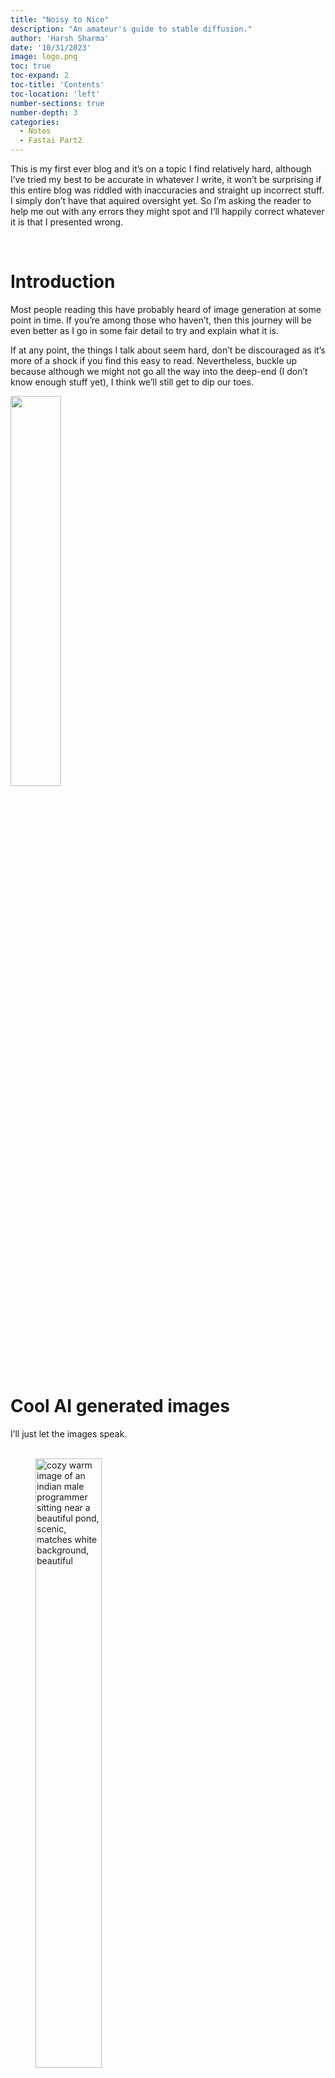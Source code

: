 ```yaml
---
title: "Noisy to Nice"
description: "An amateur's guide to stable diffusion."
author: 'Harsh Sharma'
date: '10/31/2023'
image: logo.png
toc: true
toc-expand: 2 
toc-title: 'Contents'
toc-location: 'left'
number-sections: true
number-depth: 3 
categories:
  - Notes
  - Fastai Part2
---
```

:::{.callout-caution title="About this blog" collapse="true"}
This is my first ever blog and it's on a topic I find relatively hard, although I've tried my best to be accurate in whatever I write, it won't be surprising if this entire blog was riddled with inaccuracies and straight up incorrect stuff. I simply don't have that aquired oversight yet. So I'm asking the reader to help me out with any errors they might spot and I'll happily correct whatever it is that I presented wrong.
:::
\

# Introduction 

Most people reading this have probably heard of image generation at some point in time. If you're among those who haven't, then this journey will be even better as I go in some fair detail to try and explain what it is.

If at any point, the things I talk about seem hard, don't be discouraged as it's more of a shock if you find this easy to read. Nevertheless, buckle up because although we might not go all the way into the deep-end (I don't know enough stuff yet), I think we'll still get to dip our toes.

![](buckleup.gif){width=40%}
\ 

# Cool AI generated images


I'll just let the images speak.  
\

::: {layout="[[1,1], [1]]"}
![cozy warm image of an indian male programmer sitting near a beautiful pond, scenic, matches white background, beautiful](img3.jpg){width=50%}

![Dune arakis in the background. Paul Atreides giving speech. Crowd listening is charged, ominous foreboding theme.](img4.jpg){width=50%}

![inspiring landscape poster showing humanity as a multiplanetary species, sprawling metropolis with large structures, awe-inspiring, 1920x1080 image, outer space](img5.jpg)
:::
\

All of the above were generated with simple but detailed text prompts.
\ 

# Understanding the problem

::: {.callout-caution}
This blog and deep learning in general have the tendency to contain lots of technical jargon. It might be something stupidly simple once you actually learn what it is, but for some reason the DL community likes cool names I guess. In case you're a bit rusty with some of the terms, I've defined most used in this blog.
:::
::: {.callout-note collapse='true' title='Jargon' }
|Term | Meaning |
|-----|------------|
|parameters| The values in the model that change what task it can do, updated through model training|
| architecture | The mathematical function that we pass input data and parameters to |
|model | The combination of the architecture with a particular set of parameters|  
|gradient | A Tensor that tells us how the vector field changes in any direction |
| loss | A measure of how good the model is, chosen to drive training via stochastic gradient descent|
|metric| A human readable way to measure the performance of a model |
|CNN| Convolutional Neural Network; a type of NN that works well for computer vision tasks | 
| embeddings | A relatively-low dimension space into which we can translate high-dimensional vectors|
| latent | A latent is a compressed, rough representation of a higher quality image. It consists of the most important features of an image|
|latent space| A feature or embedding space where similar embeddings lie close to each other, and different farther.|
|noise| Random variation of brightness or color information in images|
|U-Net| Deep Learning architecture used for classifying each pixel in an image into a category or class|
|VAE| Variational Auto Encoder|
|CLIP| Contrastive Language-Image Pre-Training, a visual classification NN|
|multimodal learning| A type of learning where the model is trained to understand and work with multiple forms of input data |
:::

If you had to make a guess about how image generation works, what would that guess be? Think for a moment. If you're like me, then you probably thought that we try to get the model to spit out cool looking images, right? Well, not exactly. Bear with me for a moment.
\ 

Imagine a magic function that takes in images of handwritten digits as inputs and spits out the probability that the input is a digit. 
\ 

Let the probability be $P(X)$ for an input image X.
```mermaid
flowchart LR
  I1(X1) --> F((Magic Function))
  I2(X2) --> F
  I3(X3) --> F
  F --> O1("P(X1)")
  F --> O2("P(X2)")
  F --> O3("P(X3)")

```

\

Wait. How do we use this function to generate new digits?\
We do the following steps:\

1. Try making a pixel of X darker and then check the output probability
2. Try making a pixel of X lighter and then check probability
3. Do this for every pixel in X (If X is a $28*28$ image, that's $784$ times!)

In the above steps, we're calculating the change in probability of the images being handwritten wrt. to each pixel in the image ($784$ for a $28x28$ image), mathematically it can be represented as follows: 
$$\nabla_X P(X)$$
\

::: {.callout-note}
$\nabla_X P(X)$ is itself a vector of size $784$.
:::

Next step we do is to multiply $\nabla_X P(X)$ with some constant.
$$c*\nabla_X P(X)$$

Now we subtract the above term from the $784$ pixel values of $X$ and in turn increase the output probability, and we do it a bunch of times.\

```mermaid
flowchart LR
  I(X) --> F((Magic Function))
  F --> O("P(X)")
  O --> G["c * ∇ₓP(X)"]
  G --> S["-"]
  S --> I
```
\

Having gone through all that, it would be an intelligent guess to say that now all we need is for someone to give us the magic function so we can start generating.\

But there's some bad news, nobody is going to hand us any magical function that takes care of everything. We're going to have to train our own neural network on a lot of images of handwritten digits.\

Seems simple enough to do for any seasoned DL practitioner. Alas! There's a catch. Now I don't know the why or how, but smarter people than me figured out that it's practically impossible if not insanely hard to create a metric that tells us how much our image looks like a specific digit. 

:::{.callout-important}
Don't forget that our end goal is making super pretty images like we saw at the start, not some basic digits.
:::
So, they decided on an interesting but very logical approach.\
\

# An attempt at a basic image generation model

Every image we train on can be overlayed with some random amounts of noise, the result would be a noisier image of course but now we have some place to start with.\
`Noisy Image = Noise + Clear Image`

Wkt we can't predict how much an image looks like something, but turns out we can try and predict how noisy an image is, and then using basic arithmetic we can see that we'd just have to subtract that predicted noise from the noisy image to end up with a relatively clear image. \

Passing in a starting pic and repeating this over and over would train our model to get good at predicting the noise in an image and getting rid of it. \

And once it has trained over enough inputs, it can generate new images for us because it now knows how to denoise inputs.

So we can use a model that works roughly in the fashion shown below:

```mermaid
flowchart LR
  I["Input Image"] == "(1)" ==> M(("U-Net"))
  M == "(2)" ==> O["Predicted Noise"]
  O == "(3)" ==> Z["Subtracted from"]
  Z == "(4)" ==> I
  I == "(5)" ==> nI["Less noisy image"]
  nI == "(6)" ==> M
```

\

Although the model above is decent, it can be optimised further using the concept of *guidance*. I'll explain.\

Currently, at the start of the training process, we're leaving our model in the dark really with no clue about what digit it's supposed to identify since we're passing in somewhat noisy inputs.\

Say our model knew what it was supposed to look for, wouldn't it make logical sense then to pass in that thing? That's what guidance does. Along with the input (obviously), we also pass the digit our model is supposed to remove noise from.\

Now once the model is trained, *guidance* would help generate better new images, because it can denoise better! Duh. So our current model would actually end up looking more like: 

```mermaid
flowchart LR
  I["Input Image"] == "(1)" ==> M(("U-Net"))
  G["OHE Guidance Vector"] == "(1, 6)" ==> M
  M == "(2)" ==> O["Predicted Noise"]
  O == "(3)" ==> Z["Subtracted from"]
  Z == "(4)" ==> I
  I == "(5)" ==> nI["Less noisy image"]
  nI == "(6)" ==> M
```
\

# Problems with our basic model

If we were living in the 90s, the model we built would certainly grab a lot of attention and maybe fame, but we're not. We have overlooked some very grave issues.

1. We're not working with tiny $28x28$ pixel images of handwritten digits here, we're working with $512x512x3$ (High quality RGB) images.
2. Each of our $9$ handwritten digits can be one-hot encoded into a vector but beyond that, we can't one-hot encode infinite possible texts. 

:::{.callout-note }
Try one hot encoding any phrase of your choice. It's hard.
:::

Well then, is our case hopeless here? Were the images I showed faked? No, for we have the `VAE autoencoder` and the `CLIP` multimodal encoders and decoders to the rescue. Let's understand what they are and get into how they solve both of our problems.
\

## VAE: Variational Auto Encoder

![Variational Auto Encoder](VAE.png)

\
In the context of our model, VAE is just a data compression and decompression algorithm with a fancy name.\ 

VAE tries that what came in as input is the same as what comes out, it's architecture might look similar to U-Net but VAE does not have cross connections unlike the former and VAE is also an autoencoder.\ 

The special thing about autoencoders is that they can split in half and we can just use the encoder and decoder seperately.

The encoder serves as a great compression method and on the $512*512*3$ example it reduces the pixel count from $786,432$ to a mere $16,384$. A size reduction of $48$ times. 

:::{.callout-important}
The encoder peforms compression by doing stride 2 convolutions and doubling the channel size, this helps in increasing the complexity and expressive power of the model without increasing the spatial feature maps.

So, a stride 2 convolution reduces the spatial dimensions and memory usage and additional channels give the model more capacity to learn.
:::

And if we have a copy of the decoder, we can feed the encoded latent to it and end up with the high resolution image again. 

This model serves a great compression algorithm because it's been trained on millions upon millions of input images, at the start of its training process, the VAE spits out random noise out of it's decoder but if we use the humble `Mean Squared Error` function on the encoder input and decoder output to train the VAE reduce the loss.


How it works is interesting though. VAE, is built up of two main components and each of them can work independently once the autoencoder has been trained.\

The first part consists of the Encoder. This is where compression happens, we start with a high resolution image of $512*512*3$ and keep performing convolutions of stride 2 and doubling the channels till we end up with a relatively much lower dimension image. This image is called the `latent` and the multi-dimensional space it exists in is called the `latent space`.

:::{.callout-note}
A `latent` contains the most interesting and useful information of an image.

A `channel` in a CNN refers to a specific component of the image data, in the case of a colour image, the channels typically represent different colors.

A `feature` in CNN refers to specific characteristics or pattern in the input data that the network learns to recognise. These patterns can be simple or complex, early layers of a CNN features are basic patterns and deeper in the network, they're more abstract and complex.
:::

:::{.callout-note}
A stride two convolution means that at each step, the convolution skips a column and a row. So for a $4*4$ grid, a stride 2 convolution would bring the size down
:::

```mermaid
flowchart LR
  A["High Res Image"] --> M(("VAE Encoder"))
  M --> O["Image Latent Tensor"]
```

Now let's get back to what we need VAE for, the size problems our older model had. Since we can compress image sizes by godly amounts, there's no doubt, that we'll train the U-Net model with these encoded images (latents).

So, if our U-Net needs to be trained on 10 million images, we'll pass each one of them through `VAE's encoder` first, and then we feed these latents into the U-Net 100s to 1000s of times.

:::{.callout-caution}
Don't forget that U-Net denoises input images through repetition.
:::

Now our model looks like this:
```mermaid
flowchart LR
  I["Noisy Latent Tensor"] == "(1)" ==> M(("U-Net"))
  G["OHE Guidance Vector"] == "(1, 6)" ==> M
  M == "(2)" ==> O["Predicted Noise"]
  O == "(3)" ==> Z["Subtracted From"]
  Z == "(4)" ==> I
  I == "(5)" ==> nI["Less Noisy Latent Tensor"]
  nI == "(6)" ==> M
```

Wouldn't this new latent based model spit out latents too? Yes, it will but we don't forget that we also have the other half of our autoencoder. The `VAE decoder` will be able to take in the generated latent as input and then output a high resolution image. It'd be like there wasn't any compression-decompression to begin with. 

```mermaid
flowchart LR
  A["U-Net Output Latent"] --> M(("VAE Decoder"))
  M --> O["High Res Version of Generated Image"]
```

Technically we don't need to use an autoencoder, but it greatly saves on computation necessary and the time it takes to generate an image as well as the modern training itself.

:::{.callout-note}
`VAE encoder`: Used during model training.

`VAE decoder`: Used during model inference.
:::
\ 

## CLIP

Ignore the weird name for now and focus on the second problem we had. 
Which was, finding a way to create embeddings for any possible text and not just the digits b/w 0 to 9 so we could guide the model.

What if we had a model that spat out a vector representation of every complex sentence, such that we could pass it with our `latent tensor` as `guidance`. And what if, that model created textual embeddings in such a way, that they ended up being close to the `latent tensor`'s embedding in the `latent space`.

:::{.callout-warning collapse="true" title="My personal intuition for this, could be wrong."}
If the above paragraph was hard to get, I can explain with a more grounded example. 
I'm aware that the human brain and neural networks are not at all the same in the manner with which they function, and are designed but I couldn't think of an easier example, so bear with me. 

Imagine a *guitar with a few broken strings*, after reading this text could your brain think up of an image showing the same? It might not be super clear, 4k quality or something, but you could in your head think of an image that had the most important features that a *guitar with a few broken strings* might have.

I think that a `latent space` is just that neural network analog for that headspace we go into. Our brain was able to process and break-down the text and then also match it to a visual representation.

So we essentially need a model, that is capable of doing something similar to this in essence. CLIP is one such model that does this job.
:::

CLIP is made up of two models. A Text-encoder and an Image-encoder. 
```mermaid
flowchart TD
  T["Input text"] --> TE(["CLIP Text Encoder"])
  I["Input Image"] --> IE(["CLIP Image Encoder"])
  TE --> VT["Vector Representation of Text"]
  IE --> VI["Vector Representation of Image"]
  VT --> LS(("Latent Space"))
  VI --> LS
```


Both encoders need to be trained first with randomly selected weights. The 'CL' in CLIP stands for `contrastive loss` and that's what helps in training both the text and image encoders. Fancy name apart, training process is quite simple. 

Let's take three random text prompts:

`Text 1`: *Muscular Hen's caricature*

`Text 2`: *Broken Egg*

`Text 3`: *Senior man with long hair and beard portrait*

We'll call the vector representation of each text prompt as `T1`, `T2`, `T3` respectively.

We also now have 3 images of the same, and we'll use `I1`, `I2`, `I3` to represent the vector representations of these images. All of these vector representations were generated by throwing them into the CLIP encoders (and they're random right now because we haven't trained CLIP yet).

Now, we can make a grid with the Image vectors lined up along the columns and the Text vectors lined along the rows.

![Training Grid](CLIP.png)

Each cell of the grid contains the dot product of the two representation vectors. The dot product of vectors that actually describe an image with the right text will be the highest, i.e. of the diagonal cells. 

The non-diagonal cells on the other hand, should have low values once the model is trained, because the embeddings are far apart from each other in the `latent-space`. The text representation vector is not correct for the image.

Now as the final step, we sum up all the diagonals together and we also sum up all the non-diagonals separately. 

1. $Sum_d = \text{Sum of Diagonals}$
2. $Sum_nd = \text{Sum of Non-Diagonals}$
3. $Loss = Sum_d - Sum_nd$ 

The loss function is known as `Contrastive Loss`, and it should be zero if all our generated embeddings are perfect matches.

So, to conclude this section. CLIP is a multi-modal model as our embeddings all share the same space and it helps us solve our second problem of not having a way to create embeddings for complex text.
\

# Updated Model

```mermaid
flowchart LR
  I["Noisy Latent Tensor"] == "(1)" ==> M(("U-Net"))
  G["CLIP Generated Embedding"] == "(1, 6)" ==> M
  M == "(2)" ==> O["Predicted Noise"]
  O == "(3)" ==> Z["Subtracted From"]
  Z == "(4)" ==> I
  I == "(5)" ==> nI["Less Noisy Latent Tensor"]
  nI == "(6)" ==> M
```

Now our model can take any image as input with any arbritarily complex text describing what the image is about and our model would be able to use that as guidance to denoise input latents better.

And what about generation? For image generation, our model could take as input any random bits of noise and convert that noise into something that matches the text embedding by using the feature vectors of the very same embedding.

This model could serve as the final one, but in practice stable diffusion has one extra implementation detail that we haven't discussed yet. It's called Time-Steps.
\

# Time-Steps

To start off, time steps has nothing to do with time. It's just an overhang from the math of the first few papers written on stable defusion. 

It's just a method of generating random noise for the inputs we pass in to our model. The noise used is varying and the `noise schedule` is some monotonically decreasing function.

![Time-Steps v/s noise schedule](noise.png){width=70%}


The algorithm to pick noise is: 

1. Randomly choose a number b/w 1-100
2. Look at noise schedule for that number.

`t=1` has a lot of noise, 1000 has the least. So the time-step `t` is pretty much telling us how much noise to use.

How is this used in practice? 
Well, we generate noise using the 2 steps above for each image in our mini-batch and we add that generated noise to each image in the mini-batch respectively.

:::{.callout-note}
These days, it's widely accepted that the addition of noise to input images using time-steps in stable-diffusion impacted the quality of the generated images negatively and it's not used in newer diffusion models.
:::
\ 

# Concluding QNA

How does whatever we did above tie in with the first equation we had?

`Some Noisy Image` - $c*\nabla_X P(X)$ 

1. What would the value of $c$ be and is it similar to learning rate?
  : `Ans`. The value of $c$ depends on the diffusion sampler we use and yes $c$ is kind of like a learning rate.
2. Why can't our model jump to the best image in one step?
  : `Ans`. Because things that look weird and hideous like the image below don't appear in our training set, and our model doesn't know what to do with them.

  ![hideous image generated by the model](ugly.png){width=70%}

  Our model only knows how to deal with somewhat noisy images and that's it. It can only denoise whenever it sees some noise.

  That's why we subtract just a bit of noise (hence the $c$), so that we are always left with some noisy latent.

# References

1.  fastai practical deep learning for coders 
2. *hideous image* - fastai part 2 lecture 9's notebook

